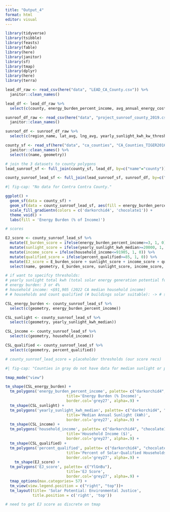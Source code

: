 ```yaml
---
title: "Output_4"
format: html
editor: visual
---
```


```r
library(tidyverse)
library(tsibble)
library(feasts)
library(fable)
library(here)
library(janitor)
library(sf)
library(tmap)
library(dplyr)
library(here)
library(terra)
```

```r
lead_df_raw <- read_csv(here("data", "LEAD_CA_County.csv")) %>% 
  janitor::clean_names()

lead_df <- lead_df_raw %>% 
  select(c(county, energy_burden_percent_income, avg_annual_energy_cost, total_households, household_income))

sunroof_df_raw <- read_csv(here("data", "project_sunroof_county_2019.csv")) %>% 
  janitor::clean_names() 

sunroof_df <- sunroof_df_raw %>% 
  select(c(region_name, lat_avg, lng_avg, yearly_sunlight_kwh_kw_threshold_avg, count_qualified, percent_covered, percent_qualified, number_of_panels_median, number_of_panels_total, yearly_sunlight_kwh_median, yearly_sunlight_kwh_total, existing_installs_count))

county_sf <- read_sf(here("data", "ca_counties", "CA_Counties_TIGER2016.shp")) %>% 
  janitor::clean_names() %>% 
  select(c(name, geometry))
```

```r
# join the 3 datasets to county polygons
lead_sunroof_sf <- full_join(county_sf, lead_df, by=c("name"="county"))

county_sunroof_lead_sf <- full_join(lead_sunroof_sf, sunroof_df, by=c("name"="region_name")) 
```

```r
#| fig-cap: "No data for Contra Contra County."

ggplot() + 
  geom_sf(data = county_sf) +
  geom_sf(data = county_sunroof_lead_sf, aes(fill = energy_burden_percent_income), size = 2) + # size = border
  scale_fill_gradientn(colors = c('darkorchid4', 'chocolate1')) +
  theme_void() +
  labs(fill = 'Energy Burden (% of Income)')
```

```r
# scores

EJ_score <- county_sunroof_lead_sf %>% 
  mutate(E_burden_score = ifelse(energy_burden_percent_income>=3, 1, 0)) %>% 
  mutate(sunlight_score = ifelse(yearly_sunlight_kwh_median>=20000, 1, 0)) %>% 
  mutate(income_score = ifelse(household_income<=91905, 1, 0)) %>% 
  mutate(qualified_score = ifelse(percent_qualified>=85, 1, 0)) %>% 
  mutate(EJ_score = E_burden_score + sunlight_score + income_score + qualified_score) %>% 
  select(name, geometry, E_burden_score, sunlight_score, income_score, qualified_score, EJ_score)

# if want to specifcy thresholds:
# yearly sunlight total kwh (total solar energy generation potential for all roof space): >10^8 kwh? bias against smaller counties
# energy burden: 3 or 4%
# household income: <$91,905 (2022 CA median household income)
# # households and count qualified (# buildings solar suitable): -> # suitable buildings divided by #households (rough similarity) *100 = %suitable buildings -> >50%? prioritize counties with high solar potential?
```

```r
CSL_energy_burden <- county_sunroof_lead_sf %>% 
  select(c(geometry, energy_burden_percent_income))

CSL_sunlight <- county_sunroof_lead_sf %>% 
  select(c(geometry, yearly_sunlight_kwh_median))

CSL_income <- county_sunroof_lead_sf %>% 
  select(c(geometry, household_income))

CSL_qualified <- county_sunroof_lead_sf %>% 
  select(c(geometry, percent_qualified))

# county_sunroof_lead_score = placeholder thresholds (our score recs)
```

```r
#| fig-cap: "Counties in gray do not have data for median sunlight or percent of households qualified, meaning we cannot assign a comparative EJ score. However, scores for energy burden and household income are available."

tmap_mode("view") 

tm_shape(CSL_energy_burden) + 
  tm_polygons('energy_burden_percent_income', palette= c("darkorchid4", "chocolate1"), 
                           title='Energy Burden (% Income)',
                           border.col='grey27', alpha=.9) +
  tm_shape(CSL_sunlight) +
  tm_polygons('yearly_sunlight_kwh_median', palette= c("darkorchid4", "chocolate1"), 
                           title='Median Annual Sunlight (kWh)',
                           border.col='grey27', alpha=.9) +
  tm_shape(CSL_income) +
  tm_polygons('household_income', palette= c("darkorchid4", "chocolate1"), 
                           title='Household Income ($)',
                           border.col='grey27', alpha=.9) +
  tm_shape(CSL_qualified) +
  tm_polygons('percent_qualified', palette= c("darkorchid4", "chocolate1"), 
                           title='Percent of Solar-Qualified Households',
                           border.col='grey27', alpha=.9) +
    tm_shape(EJ_score) +
  tm_polygons('EJ_score', palette= c("YlGnBu"), 
                           title='EJ Score',
                           border.col='grey27', alpha=.9) +
  tmap_options(max.categories= 57) +
  tm_view(view.legend.position = c("right", "top"))+
  tm_layout(title= 'Solar Potential: Environmental Justice', 
            title.position = c('right', 'top'))

# need to get EJ score as discrete on tmap
```

